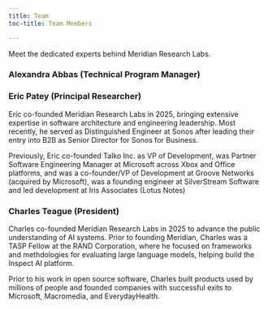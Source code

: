 ```yaml
---
title: Team
toc-title: Team Members

---
```


Meet the dedicated experts behind Meridian Research Labs.

### Alexandra Abbas (Technical Program Manager)

### Eric Patey (Principal Researcher)

Eric co-founded Meridian Research Labs in 2025, bringing extensive expertise in software architecture and engineering leadership. Most recently, he served as Distinguished Engineer at Sonos after leading their entry into B2B as Senior Director for Sonos for Business.

Previously, Eric co-founded Talko Inc. as VP of Development, was Partner Software Engineering Manager at Microsoft across Xbox and Office platforms, and was a co-founder/VP of Development at Groove Networks (acquired by Microsoft), was a founding engineer at SilverStream Software and led development at Iris Associates (Lotus Notes)

### Charles Teague (President)

Charles co-founded Meridian Research Labs in 2025 to advance the public understanding of AI systems. Prior to founding Meridian, Charles was a TASP Fellow at the RAND Corporation, where he focused on frameworks and methdologies for evaluating large language models, helping build the Inspect AI platform.

Prior to his work in open source software, Charles built products used by millions of people and founded companies with successful exits to Microsoft, Macromedia, and EverydayHealth.



